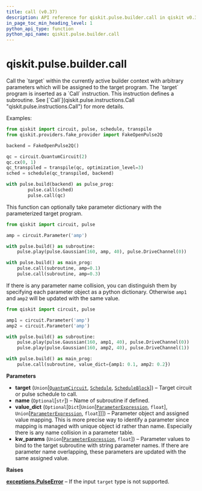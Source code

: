 ```yaml
---
title: call (v0.37)
description: API reference for qiskit.pulse.builder.call in qiskit v0.37
in_page_toc_min_heading_level: 1
python_api_type: function
python_api_name: qiskit.pulse.builder.call
---
```


<span id="qiskit-pulse-builder-call" />

# qiskit.pulse.builder.call

<Function id="qiskit.pulse.builder.call" isDedicatedPage={true} github="https://github.com/qiskit/qiskit/tree/stable/0.21/qiskit/pulse/builder.py" signature="call(target, name=None, value_dict=None, **kw_params)">
  Call the `target` within the currently active builder context with arbitrary parameters which will be assigned to the target program.

  <Admonition title="Note" type="note">
    The `target` program is inserted as a `Call` instruction. This instruction defines a subroutine. See [`Call`](qiskit.pulse.instructions.Call "qiskit.pulse.instructions.Call") for more details.
  </Admonition>

  Examples:

  ```python
  from qiskit import circuit, pulse, schedule, transpile
  from qiskit.providers.fake_provider import FakeOpenPulse2Q

  backend = FakeOpenPulse2Q()

  qc = circuit.QuantumCircuit(2)
  qc.cx(0, 1)
  qc_transpiled = transpile(qc, optimization_level=3)
  sched = schedule(qc_transpiled, backend)

  with pulse.build(backend) as pulse_prog:
          pulse.call(sched)
          pulse.call(qc)
  ```

  This function can optionally take parameter dictionary with the parameterized target program.

  ```python
  from qiskit import circuit, pulse

  amp = circuit.Parameter('amp')

  with pulse.build() as subroutine:
      pulse.play(pulse.Gaussian(160, amp, 40), pulse.DriveChannel(0))

  with pulse.build() as main_prog:
      pulse.call(subroutine, amp=0.1)
      pulse.call(subroutine, amp=0.3)
  ```

  If there is any parameter name collision, you can distinguish them by specifying each parameter object as a python dictionary. Otherwise `amp1` and `amp2` will be updated with the same value.

  ```python
  from qiskit import circuit, pulse

  amp1 = circuit.Parameter('amp')
  amp2 = circuit.Parameter('amp')

  with pulse.build() as subroutine:
      pulse.play(pulse.Gaussian(160, amp1, 40), pulse.DriveChannel(0))
      pulse.play(pulse.Gaussian(160, amp2, 40), pulse.DriveChannel(1))

  with pulse.build() as main_prog:
      pulse.call(subroutine, value_dict={amp1: 0.1, amp2: 0.2})
  ```

  **Parameters**

  *   **target** (`Union`\[[`QuantumCircuit`](qiskit.circuit.QuantumCircuit "qiskit.circuit.quantumcircuit.QuantumCircuit"), [`Schedule`](qiskit.pulse.Schedule "qiskit.pulse.schedule.Schedule"), [`ScheduleBlock`](qiskit.pulse.ScheduleBlock "qiskit.pulse.schedule.ScheduleBlock")]) – Target circuit or pulse schedule to call.
  *   **name** (`Optional`\[`str`]) – Name of subroutine if defined.
  *   **value\_dict** (`Optional`\[`Dict`\[`Union`\[[`ParameterExpression`](qiskit.circuit.ParameterExpression "qiskit.circuit.parameterexpression.ParameterExpression"), `float`], `Union`\[[`ParameterExpression`](qiskit.circuit.ParameterExpression "qiskit.circuit.parameterexpression.ParameterExpression"), `float`]]]) – Parameter object and assigned value mapping. This is more precise way to identify a parameter since mapping is managed with unique object id rather than name. Especially there is any name collision in a parameter table.
  *   **kw\_params** (`Union`\[[`ParameterExpression`](qiskit.circuit.ParameterExpression "qiskit.circuit.parameterexpression.ParameterExpression"), `float`]) – Parameter values to bind to the target subroutine with string parameter names. If there are parameter name overlapping, these parameters are updated with the same assigned value.

  **Raises**

  [**exceptions.PulseError**](pulse#qiskit.pulse.PulseError "qiskit.pulse.exceptions.PulseError") – If the input `target` type is not supported.
</Function>

